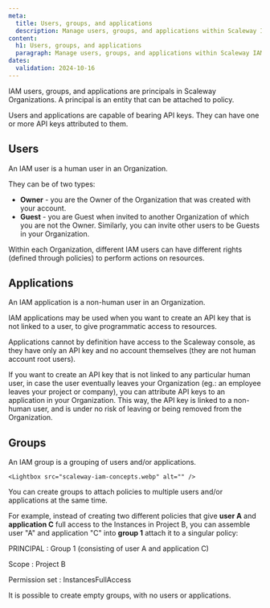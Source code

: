 ```yaml
---
meta:
  title: Users, groups, and applications
  description: Manage users, groups, and applications within Scaleway IAM.
content:
  h1: Users, groups, and applications
  paragraph: Manage users, groups, and applications within Scaleway IAM.
dates:
  validation: 2024-10-16
---
```


IAM users, groups, and applications are principals in Scaleway Organizations. A principal is an entity that can be attached to policy.

Users and applications are capable of bearing API keys. They can have one or more API keys attributed to them.

## Users

An IAM user is a human user in an Organization.

They can be of two types:

- **Owner** - you are the Owner of the Organization that was created with your account.
- **Guest** - you are Guest when invited to another Organization of which you are not the Owner. Similarly, you can invite other users to be Guests in your Organization.

<Lightbox src="scaleway-iam-owners-guests.webp" alt="" />

Within each Organization, different IAM users can have different rights (defined through policies) to perform actions on resources.

## Applications

An IAM application is a non-human user in an Organization.

IAM applications may be used when you want to create an API key that is not linked to a user, to give programmatic access to resources.

<Message type="note">
  Applications cannot by definition have access to the Scaleway console, as they have only an API key and no account themselves (they are not human account root users).
</Message>

If you want to create an API key that is not linked to any particular human user, in case the user eventually leaves your Organization (eg.: an employee leaves your project or company), you can attribute API keys to an application in your Organization. This way, the API key is linked to a non-human user, and is under no risk of leaving or being removed from the Organization.

## Groups

An IAM group is a grouping of users and/or applications.

    <Lightbox src="scaleway-iam-concepts.webp" alt="" />

You can create groups to attach policies to multiple users and/or applications at the same time.

For example, instead of creating two different policies that give **user A** and **application C** full access to the Instances in Project B, you can assemble user "A" and application "C" into **group 1** attach it to a singular policy:

PRINCIPAL
: Group 1 (consisting of user A and application C)

Scope
: Project B

Permission set
: InstancesFullAccess

<Message type="note">
  It is possible to create empty groups, with no users or applications.
</Message>


